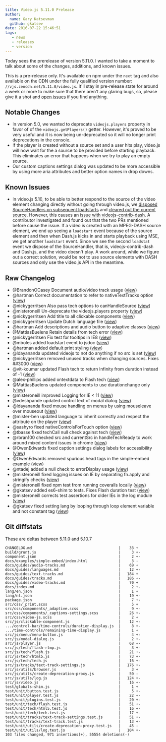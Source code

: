 ```yaml
---
title: Video.js 5.11.0 Prelease
author:
  name: Gary Katsevman
  github: gkatsev
date: 2016-07-22 15:46:51
tags:
   - news
   - releases
   - version
---
```


Today sees the prerelease of version 5.11.0. I wanted to take a moment to talk about some of the changes, additions, and known issues.

This is a pre-release only. It's available on npm under the `next` tag and also available on the CDN under the fully qualified version number: `//vjs.zencdn.net/5.11.0/video.js`. It'll stay in pre-release state for around a week or more to make sure that there aren't any glaring bugs, so, please give it a shot and [open issues](https://github.com/videojs/video.js/issues/new) if you find anything.

## Notable Changes
* In version 5.0, we wanted to deprecate `videojs.players` property in favor of of the `videojs.getPlayers()` getter. However, it's proved to be very useful and it is now being un-deprecated so it will no longer print deprecations in the console.
* If the player is created without a source set and a user hits play, video.js will now wait for the a source to be provided before starting playback. This eliminates an error that happens when we try to play an empty source.
* Our custom captions settings dialog was updated to be more accessible by using more aria attributes and better option names in drop downs.

## Known Issues
* In video.js 5.10, to be able to better respond to the source of the video element changing directly without going through video.js, we [disposed SourceHandlers on subsequent loadstarts](https://github.com/videojs/video.js/pull/3285) and [cleared out the current source](https://github.com/videojs/video.js/pull/3314). However, this causes an [issue with videojs-contrib-dash](https://github.com/videojs/video.js/issues/3428). A contributor investigated and found out that the two PRs mentioned before cause the issue. If a video is created with an MPEG-DASH source element, we end up seeing a `loadstart` event because of the source element and then when Dash.js kicks in and starts playback using MSE, we get another `loadstart` event. Since we see the second `loadstat` event we dispose of the SourceHandler, that is, videojs-contrib-dash and Dash.js, and the video doesn't play. A work around, while we figure out a correct solution, would be not to use source elements with DASH sources and only use the video.js API in the meantime.

## Raw Changelog
* @BrandonOCasey Document audio/video track usage ([view](https://github.com/videojs/video.js/pull/3295))
* @hartman Correct documentation to refer to nativeTextTracks option ([view](https://github.com/videojs/video.js/pull/3309))
* @nickygerritsen Also pass tech options to canHandleSource ([view](https://github.com/videojs/video.js/pull/3303))
* @misteroneill Un-deprecate the videojs.players property ([view](https://github.com/videojs/video.js/pull/3299))
* @nickygerritsen Add title to all clickable components ([view](https://github.com/videojs/video.js/pull/3296))
* @nickygerritsen Update Dutch language file ([view](https://github.com/videojs/video.js/pull/3297))
* @hartman Add descriptions and audio button to adaptive classes ([view](https://github.com/videojs/video.js/pull/3312))
* @MattiasBuelens Retain details from tech error ([view](https://github.com/videojs/video.js/pull/3313))
* @nickygerritsen Fix test for tooltips in IE8 ([view](https://github.com/videojs/video.js/pull/3327))
* @mboles added loadstart event to jsdoc ([view](https://github.com/videojs/video.js/pull/3370))
* @hartman added default print styling ([view](https://github.com/videojs/video.js/pull/3304))
* @ldayananda updated videojs to not do anything if no src is set ([view](https://github.com/videojs/video.js/pull/3378))
* @nickygerritsen removed unused tracks when changing sources. Fixes ##3000 ([view](https://github.com/videojs/video.js/pull/3002))
* @vit-koumar updated Flash tech to return Infinity from duration instead of -1 ([view](https://github.com/videojs/video.js/pull/3128))
* @alex-phillips added ontextdata to Flash tech ([view](https://github.com/videojs/video.js/pull/2748))
* @MattiasBuelens updated components to use durationchange only ([view](https://github.com/videojs/video.js/pull/3349))
* @misteroneill improved Logging for IE < 11 ([view](https://github.com/videojs/video.js/pull/3356))
* @vdeshpande updated control text of modal dialog ([view](https://github.com/videojs/video.js/pull/3400))
* @ldayananda fixed mouse handling on menus by using mouseleave over mouseout ([view](https://github.com/videojs/video.js/pull/3404))
* @mister-ben updated language to inherit correctly and respect the attribute on the player ([view](https://github.com/videojs/video.js/pull/3426))
* @sashyro fixed nativeControlsForTouch option ([view](https://github.com/videojs/video.js/pull/3410))
* @tbasse fixed techCall null check against tech ([view](https://github.com/videojs/video.js/pull/2676))
* @rbran100 checked src and currentSrc in handleTechReady to work around mixed content issues in chrome ([view](https://github.com/videojs/video.js/pull/3287))
* @OwenEdwards fixed caption settings dialog labels for accessibility ([view](https://github.com/videojs/video.js/pull/3281))
* @OwenEdwards removed spurious head tags in the simple-embed example ([view](https://github.com/videojs/video.js/pull/3438))
* @ntadej added a null check to errorDisplay usage ([view](https://github.com/videojs/video.js/pull/3440))
* @misteroneill fixed logging issues on IE by separating fn.apply and stringify checks ([view](https://github.com/videojs/video.js/pull/3444))
* @misteroneill fixed npm test from running coveralls locally ([view](https://github.com/videojs/video.js/pull/3449))
* @gkatsev added es6-shim to tests. Fixes Flash duration test ([view](https://github.com/videojs/video.js/pull/3453))
* @misteroneill corrects test assertions for older IEs in the log module ([view](https://github.com/videojs/video.js/pull/3454))
* @gkatsev fixed setting lang by looping through loop element variable and not constant tag ([view](https://github.com/videojs/video.js/pull/3455))

## Git diffstats
These are deltas between 5.11.0 and 5.10.7
```
CHANGELOG.md                                       |    33 +
build/grunt.js                                     |     3 +-
component.json                                     |     2 +-
docs/examples/simple-embed/index.html              |     3 -
docs/guides/audio-tracks.md                        |    69 +
docs/guides/languages.md                           |    12 +-
docs/guides/text-tracks.md                         |   184 +
docs/guides/tracks.md                              |   186 +-
docs/guides/video-tracks.md                        |    70 +
docs/index.md                                      |     2 +-
lang/en.json                                       |     1 +
lang/nl.json                                       |    19 +-
package.json                                       |     7 +-
src/css/_print.scss                                |     5 +
src/css/components/_adaptive.scss                  |     9 +-
src/css/components/_captions-settings.scss         |    26 +-
src/css/video-js.scss                              |     2 +
src/js/clickable-component.js                      |    12 +-
.../control-bar/time-controls/duration-display.js  |     8 +-
.../time-controls/remaining-time-display.js        |     1 +
src/js/menu/menu-button.js                         |     4 +-
src/js/modal-dialog.js                             |     2 +-
src/js/player.js                                   |    68 +-
src/js/tech/flash-rtmp.js                          |     3 +-
src/js/tech/flash.js                               |    21 +-
src/js/tech/html5.js                               |    73 +-
src/js/tech/tech.js                                |    16 +-
src/js/tracks/text-track-settings.js               |   176 +-
src/js/utils/browser.js                            |     3 +
src/js/utils/create-deprecation-proxy.js           |    50 -
src/js/utils/log.js                                |   124 +-
src/js/video.js                                    |    16 +-
test/globals-shim.js                               |     1 +
test/unit/button.test.js                           |     5 +-
test/unit/player.test.js                           |    22 +-
test/unit/plugins.test.js                          |    20 +-
test/unit/tech/flash.test.js                       |    51 +-
test/unit/tech/html5.test.js                       |    16 +-
test/unit/tech/tech.test.js                        |    17 +-
test/unit/tracks/text-track-settings.test.js       |    51 +-
test/unit/tracks/text-track.test.js                |    13 +-
test/unit/utils/create-deprecation-proxy.test.js   |    45 -
test/unit/utils/log.test.js                        |   104 +-
103 files changed, 971 insertions(+), 55554 deletions(-)
```
